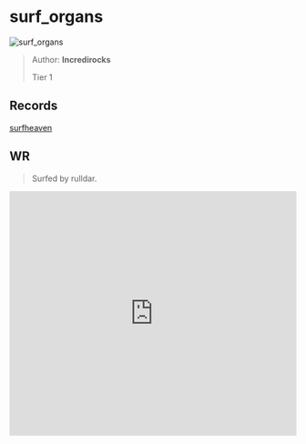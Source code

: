 
# surf_organs

![surf_organs](https://raw.githubusercontent.com/Sayt123/SurfMapPics/Maps-and-bonuses/csgo/surf_organs.jpg)

> Author: **Incredirocks**
>
> Tier 1

## Records

[surfheaven](https://surfheaven.eu/map/surf_organs)

## WR

> Surfed by rulldar.

<iframe
width="100%"
height="430"
src="https://www.youtube.com/embed/pikWQLqvlto"
frameborder="0"
allow="accelerometer; autoplay; clipboard-write; encrypted-media; gyroscope; picture-in-picture"
allowFullScreen
/>

```md

[Surf Timer] - rulldar finished in 02:52:89 (WR -00:03:26). Improving by 00:05:72
[Surf Timer] - rulldar beat the map record! Rank: 1/743

Previous WR holder: disres


```
                